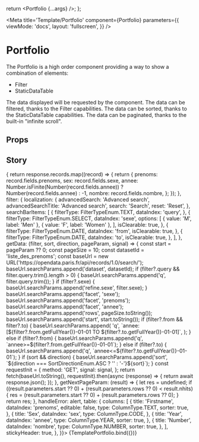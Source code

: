 

  return <Portfolio {...args} />;
};

<Meta
  title='Template/Portfolio'
  component={Portfolio}
  parameters={{
    viewMode: 'docs',
    layout: 'fullscreen',
  }}
/>

# Portfolio

The Portfolio is a high order component providing a way to show a combination of elements:

- <LinkTo kind='organism--filter'>Filter</LinkTo>
- <LinkTo story='organism-datatable--static-data-table'>StaticDataTable</LinkTo>

The data displayed will be requested by the component.
The data can be filtered, thanks to the Filter capabilities.
The data can be sorted, thanks to the StaticDataTable capabilities.
The data can be paginated, thanks to the built-in "infinite scroll".

## Props

<ArgsTable of={Portfolio} sort='requiredFirst' />

## Story

<Canvas>
  <Story
    name='Portfolio'
    args={{
      convertData: (response) => {
        return response.records.map((record) => {
          return {
            prenoms: record.fields.prenoms,
            sex: record.fields.sexe,
            annee: Number.isFinite(Number(record.fields.annee)) ? Number(record.fields.annee) : -1,
            nombre: record.fields.nombre,
          };
        });
      },
      filter: {
        localization: {
          advancedSearch: 'Advanced search',
          advancedSearchTitle: 'Advanced search',
          search: 'Search',
          reset: 'Reset',
        },
        searchBarItems: [
          {
            filterType: FilterTypeEnum.TEXT,
            dataIndex: 'query',
          },
          {
            filterType: FilterTypeEnum.SELECT,
            dataIndex: 'sexe',
            options: [
              { value: 'M', label: 'Men' },
              { value: 'F', label: 'Women' },
            ],
            isClearable: true,
          },
          {
            filterType: FilterTypeEnum.DATE,
            dataIndex: 'from',
            isClearable: true,
          },
          {
            filterType: FilterTypeEnum.DATE,
            dataIndex: 'to',
            isClearable: true,
          },
        ],
      },
      getData: (filter, sort, direction, pageParam, signal) => {
        const start = pageParam ?? 0;
        const pageSize = 10;
        const datasetId = 'liste_des_prenoms';
        const baseUrl = new URL('https://opendata.paris.fr/api/records/1.0/search/');
        baseUrl.searchParams.append('dataset', datasetId);
        if (filter?.query && filter.query.trim().length > 0) {
          baseUrl.searchParams.append('q', filter.query.trim());
        }
        if (filter?.sexe) {
          baseUrl.searchParams.append('refine.sexe', filter.sexe);
        }
        baseUrl.searchParams.append('facet', 'sexe');
        baseUrl.searchParams.append('facet', 'prenoms');
        baseUrl.searchParams.append('facet', 'annee');
        baseUrl.searchParams.append('rows', pageSize.toString());
        baseUrl.searchParams.append('start', start.toString());
        if (filter?.from && filter?.to) {
          baseUrl.searchParams.append(
            'q',
            `annee:[${filter?.from.getFullYear()}-01-01 TO ${filter?.to.getFullYear()}-01-01]`,
          );
        } else if (filter?.from) {
          baseUrl.searchParams.append('q', `annee>=${filter?.from.getFullYear()}-01-01`);
        } else if (filter?.to) {
          baseUrl.searchParams.append('q', `annee<=${filter?.to.getFullYear()}-01-01`);
        }
        if (sort && direction) {
          baseUrl.searchParams.append('sort', `${direction === SortDirectionEnum.ASC ? '' : '-'}${sort}`);
        }
        const requestInit = {
          method: 'GET',
          signal: signal,
        };
        return fetch(baseUrl.toString(), requestInit).then(async (response) => {
          return await response.json();
        });
      },
      getNextPageParam: (result) => {
        let res = undefined;
        if ((result.parameters.start ?? 0) + (result.parameters.rows ?? 0) < result.nhits) {
          res = (result.parameters.start ?? 0) + (result.parameters.rows ?? 0);
        }
        return res;
      },
      handleError: alert,
      table: {
        columns: [
          {
            title: 'Firstname',
            dataIndex: 'prenoms',
            editable: false,
            type: ColumnType.TEXT,
            sorter: true,
          },
          {
            title: 'Sex',
            dataIndex: 'sex',
            type: ColumnType.CODE,
          },
          {
            title: 'Year',
            dataIndex: 'annee',
            type: ColumnType.YEAR,
            sorter: true,
          },
          {
            title: 'Number',
            dataIndex: 'nombre',
            type: ColumnType.NUMBER,
            sorter: true,
          },
        ],
        stickyHeader: true,
      },
    }}>
    {TemplatePortfolio.bind({})}
  </Story>
</Canvas>
